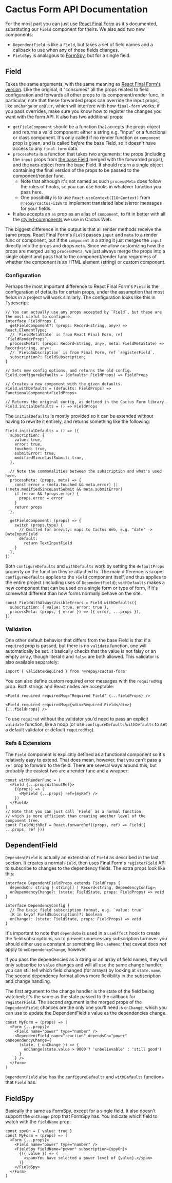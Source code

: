 
<Meta title="Cactus Form/Components/Form" />

<!-- ---
title: API Docs
order: 3
--- -->

# Cactus Form API Documentation

For the most part you can just use [React Final Form](https://final-form.org/docs/react-final-form/getting-started)
as it's documented, substituting our `Field` component for theirs.
We also add two new components:

- `DependentField` is like a `Field`, but takes a set of field names and a callback to use when any of those fields changes.
- `FieldSpy` is analagous to [FormSpy](https://final-form.org/docs/react-final-form/api/FormSpy), but for a single field.

## Field

Takes the same arguments, with the same meaning as [React Final Form's version](https://final-form.org/docs/react-final-form/api/Field).
Like the original, it "consumes" all the props related to field configuration and forwards all other props to its component/render func.
In particular, note that these forwarded props can override the input props,
like `onChange` or `onBlur`, which will interfere with how `final-form` works;
if you pass overrides, make sure you know how to register the changes you want with the form API.
It also has two additional props:

- `getFieldComponent` should be a function that accepts the props object and returns a valid component: either a string e.g. "input" or a functional or class component. It's only called if no render function or `component` prop is given, and is called _before_ the base Field, so it doesn't have access to any `final-form` data.
- `processMeta` is a function that takes two arguments: the props (including the `input` props from [the base Field](https://final-form.org/docs/react-final-form/types/FieldRenderProps) merged with the forwarded props), and the `meta` object from the base Field. It should return a single object containing the final version of the props to be passed to the component/render func.
  - Note that although it's not named as such `processMeta` does follow the rules of hooks, so you can use hooks in whatever function you pass here.
  - One possibility is to use `React.useContext(I18nContext)` from `@repay/cactus-i18n` to implement translated labels/error messages for your fields.
- It also accepts an `as` prop as an alias of `component`, to fit in better with all the [styled-components](https://styled-components.com/) we use in Cactus Web.

The biggest difference in the output is that all render methods receive the same props.
React Final Form's `Field` passes `input` and `meta` to a render func or component,
but if the `component` is a string it just merges the `input` directly into the props and drops `meta`.
Since we allow customizing how the props are merged using `processMeta`,
we just always merge the props into a single object and pass that to the component/render func
regardless of whether the component is an HTML element (string) or custom component.

### Configuration

Perhaps the most important difference to React Final Form's `Field` is the configuration of
defaults for certain props, under the assumption that most fields in a project will work similarly.
The configuration looks like this in Typescript:

```
// You can actually use any props accepted by `Field`, but these are the most useful to configure.
interface FieldProps {
  getFieldComponent?: (props: Record<string, any>) => React.ElementType;
  // `FieldMetaState` is from React Final Form, ref `FieldRenderProps`.
  processMeta?: (props: Record<string, any>, meta: FieldMetaState) => Record<string, any>;
  // `FieldSubscription` is from Final Form, ref `registerField`.
  subscription?: FieldSubscription;
}

// Sets new config options, and returns the old config.
Field.configureDefaults = (defaults: FieldProps) => FieldProps

// Creates a new component with the given defaults.
Field.withDefaults = (defaults: FieldProps) => FunctionalComponent<FieldProps>

// Returns the original config, as defined in the Cactus Form library.
Field.initialDefaults = () => FieldProps
```

The `initialDefaults` is mostly provided so it can be extended without having to rewrite it entirely, and returns something like the following:

```
Field.initialDefaults = () => ({
  subscription: {
    value: true,
    error: true,
    touched: true,
    submitError: true,
    modifiedSinceLastSubmit: true,
  },

  // Note the commonalities between the subscription and what's used here.
  processMeta: (props, meta) => {
    const error = (meta.touched && meta.error) || (!meta.modifiedSinceLastSubmit && meta.submitError)
    if (error && !props.error) {
      props.error = error
    }
    return props
  },

  getFieldComponent: (props) => {
    switch (props.type) {
      // Omitted for brevity: maps to Cactus Web, e.g. "date" -> DateInputField
      default:
        return TextInputField
    }
  },
})
```

Both `configureDefaults` and `withDefaults` work by setting the `defaultProps`
property on the function they're attached to.
The main difference is scope: `configureDefaults` applies to the `Field` component itself,
and thus applies to the entire project (including uses of `DependentField`);
`withDefaults` makes a new component that can be used on a single form or type of form,
if it's somewhat different than how forms normally behave on the site.

```
const FieldWithAlwaysVisibleErrors = Field.withDefaults({
  subscription: { value: true, error: true },
  processMeta: (props, { error }) => ({ error, ...props }),
})
```

### Validation

One other default behavior that differs from the base Field is that if a `required` prop is passed,
but there is no `validate` function, one will automatically be set.
It basically checks that the value is not falsy or an empty array, though literal `0` and `false` are both allowed.
This validator is also available separately:

```
import { validateRequired } from '@repay/cactus-form'
```

You can also define custom required error messages with the `requiredMsg` prop. Both strings and React nodes are acceptable:

```
<Field required requiredMsg="Required Field" {...fieldProps} />
```

```
<Field required requiredMsg={<div>Required Field</div>} {...fieldProps} />
```

To use `required` without the validator you'd need to pass an explicit `validate` function, like a noop (or use `configureDefaults`/`withDefaults` to set a default validator or default `requiredMsg`).

### Refs & Extensions

The `Field` component is explicitly defined as a functional component so it's relatively easy to extend.
That does mean, however, that you can't pass a `ref` prop to forward to the field.
There are several ways around this, but probably the easiest two are a render func and a wrapper:

```
const withRenderFunc = (
  <Field {...propsWithoutRef}>
    {(props) => (
      <MyField {...props} ref={myRef} />
    })
  </Field>
)
// Note that you can just call `Field` as a normal function,
// which is more efficient than creating another level of the component tree.
const FieldWithRef = React.forwardRef((props, ref) => Field({ ...props, ref }))
```

## DependentField

`DependentField` is actually an extenstion of `Field` as described in the last section.
It creates a normal `Field`, then uses Final Form's `registerField` API to subscribe
to changes to the dependency fields.
The extra props look like this:

```
interface DependentFieldProps extends FieldProps {
  dependsOn: string | string[] | Record<string, DependencyConfig>;
  onDependencyChange?: (state: FieldState, props: FieldProps) => void
}

interface DependencyConfig {
  // The basic field subscription format, e.g. `value: true`
  [K in keyof FieldSubscription]?: boolean
  onChange?: (state: FieldState, props: FieldProps) => void
}
```

It's important to note that `dependsOn` is used in a `useEffect` hook to create the field subscriptions,
so to prevent unnecessary subscription turnover you should either use a constant or something like `useMemo`;
that caveat does _not_ apply to `onDependencyChange`, however.

If you pass the dependencies as a string or an array of field names, they will only subscribe
to `value` changes and will all use the same change handler;
you can still tell which field changed (for arrays) by looking at `state.name`.
The second dependency format allows more flexibility in the subscription and change handling.

The first argument to the change handler is the state of the field being watched;
it's the same as the state passed to the callback for `registerField`.
The second argument is the merged props of the `DependentField`; chances are the only
one you'll need is `onChange`, which you can use to update the DependentField's
value as the dependencies change.

```
const MyForm = (props) => (
  <Form {...props}>
    <Field name="power" type="number" />
    <DependentField name="reaction" dependsOn="power" onDependencyChange={
      (state, { onChange }) => {
        onChange(state.value > 9000 ? 'unbelievable' : 'still good')
      }
    } />
  </Form>
)
```

`DependentField` also has the `configureDefaults` and `withDefaults` functions that `Field` has.

## FieldSpy

Basically the same as [FormSpy](https://final-form.org/docs/react-final-form/api/FormSpy),
except for a single field. It also doesn't support the `onChange` prop that FormSpy has.
You indicate which field to watch with the `fieldName` prop:

```
const spyOn = { value: true }
const MyForm = (props) => (
  <Form {...props}>
    <Field name="power" type="number" />
    <FieldSpy fieldName="power" subscription={spyOn}>
      {({ value }) => (
        <span>You have selected a power level of {value}.</span>
      )}
    </FieldSpy>
  </Form>
)
```
